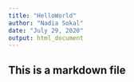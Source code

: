```yaml
---
title: "HelloWorld"
author: "Nadia Sokal"
date: "July 29, 2020"
output: html_document
---
```


## This is a markdown file
